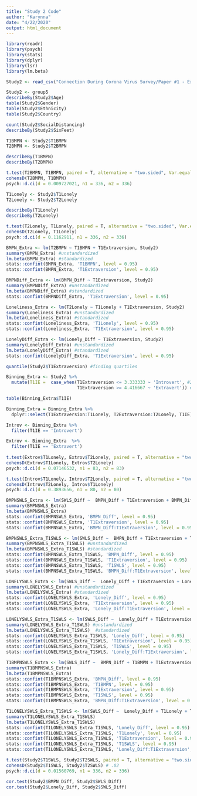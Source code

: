 ```yaml
---
title: "Study 2 Code"
author: "Karynna"
date: "4/22/2020"
output: html_document
---
```


```r
library(readr)
library(psych)
library(stats)
library(dplyr)
library(lsr)
library(lm.beta)
```

```r
Study2 <- read_csv("Connection During Corona Virus Survey/Paper #1 - Extraversion/Data & Codebook/Study 2.csv")
```

```r
Study2 <- group5
describeBy(Study2$Age)
table(Study2$Gender)
table(Study2$Ethnicity)
table(Study2$Country)
```

```r
count(Study2$SocialDistancing)
describeBy(Study2$SixFeet)
```

```r
T1BMPN <- Study2$T1BMPN
T2BMPN <- Study2$T2BMPN

describeBy(T1BMPN)
describeBy(T2BMPN)

t.test(T2BMPN, T1BMPN, paired = T, alternative = "two.sided", Var.equal = T)
cohensD(T2BMPN, T1BMPN)
psych::d.ci(d = 0.009727021, n1 = 336, n2 = 336)
```

```r
T1Lonely <- Study2$T1Lonely
T2Lonely <- Study2$T2Lonely

describeBy(T1Lonely)
describeBy(T2Lonely)

t.test(T2Lonely, T1Lonely, paired = T, alternative = "two.sided", Var.equal = T) 
cohensD(T2Lonely, T1Lonely) 
psych::d.ci(d = 0.1162911, n1 = 336, n2 = 336)
```

```r
BMPN_Extra <- lm(T2BMPN ~ T1BMPN + T1Extraversion, Study2)
summary(BMPN_Extra) #unstandardized
lm.beta(BMPN_Extra) #standardized
stats::confint(BMPN_Extra, 'T1BMPN', level = 0.95)
stats::confint(BMPN_Extra, 'T1Extraversion', level = 0.95)

BMPNDiff_Extra <- lm(BMPN_Diff ~ T1Extraversion, Study2)
summary(BMPNDiff_Extra) #unstandardized
lm.beta(BMPNDiff_Extra) #standardized
stats::confint(BMPNDiff_Extra, 'T1Extraversion', level = 0.95)
```

```r
Loneliness_Extra <- lm(T2Lonely ~ T1Lonely + T1Extraversion, Study2)
summary(Loneliness_Extra) #unstandardized
lm.beta(Loneliness_Extra) #standardized
stats::confint(Loneliness_Extra, 'T1Lonely', level = 0.95)
stats::confint(Loneliness_Extra, 'T1Extraversion', level = 0.95)

LonelyDiff_Extra <- lm(Lonely_Diff ~ T1Extraversion, Study2)
summary(LonelyDiff_Extra) #unstandardized
lm.beta(LonelyDiff_Extra) #standardized
stats::confint(LonelyDiff_Extra, 'T1Extraversion', level = 0.95)
```

```r
quantile(Study2$T1Extraversion) #finding quartiles

Binning_Extra <- Study2 %>%
  mutate(T1IE =  case_when(T1Extraversion <= 3.333333 ~ 'Introvert', #25 quartile
                           T1Extraversion >= 4.416667 ~ 'Extravert')) #75 quartile

table(Binning_Extra$T1IE)

Binning_Extra = Binning_Extra %>%
  dplyr::select(T1Extraversion:T1Lonely, T2Extraversion:T2Lonely, T1IE)

Introv <- Binning_Extra %>%
  filter(T1IE == 'Introvert')

Extrov <- Binning_Extra  %>%
  filter(T1IE == 'Extravert')
  
t.test(Extrov$T1Lonely, Extrov$T2Lonely, paired = T, alternative = "two.sided", Var.equal = T)
cohensD(Extrov$T1Lonely, Extrov$T2Lonely) 
psych::d.ci(d = 0.07146532, n1 = 83, n2 = 83)

t.test(Introv$T1Lonely, Introv$T2Lonely, paired = T, alternative = "two.sided", Var.equal = T)
cohensD(Introv$T2Lonely, Introv$T1Lonely) 
psych::d.ci(d = 0.3893656, n1 = 80, n2 = 80)
```

```r
BMPNSWLS_Extra <- lm(SWLS_Diff ~  BMPN_Diff + T1Extraversion + BMPN_Diff*T1Extraversion, Study2)
summary(BMPNSWLS_Extra)
lm.beta(BMPNSWLS_Extra)
stats::confint(BMPNSWLS_Extra, 'BMPN_Diff', level = 0.95)
stats::confint(BMPNSWLS_Extra, 'T1Extraversion', level = 0.95)
stats::confint(BMPNSWLS_Extra, 'BMPN_Diff:T1Extraversion', level = 0.95)

BMPNSWLS_Extra_T1SWLS <- lm(SWLS_Diff ~  BMPN_Diff + T1Extraversion + T1SWLS + BMPN_Diff*T1Extraversion, Study2)
summary(BMPNSWLS_Extra_T1SWLS) #unstandardized
lm.beta(BMPNSWLS_Extra_T1SWLS) #standardized
stats::confint(BMPNSWLS_Extra_T1SWLS, 'BMPN_Diff', level = 0.95)
stats::confint(BMPNSWLS_Extra_T1SWLS, 'T1Extraversion', level = 0.95)
stats::confint(BMPNSWLS_Extra_T1SWLS, 'T1SWLS', level = 0.95)
stats::confint(BMPNSWLS_Extra_T1SWLS, 'BMPN_Diff:T1Extraversion', level = 0.95)
```

```r
LONELYSWLS_Extra <- lm(SWLS_Diff ~  Lonely_Diff + T1Extraversion + Lonely_Diff*T1Extraversion, Study2)
summary(LONELYSWLS_Extra) #unstandardized
lm.beta(LONELYSWLS_Extra) #standardized
stats::confint(LONELYSWLS_Extra, 'Lonely_Diff', level = 0.95)
stats::confint(LONELYSWLS_Extra, 'T1Extraversion', level = 0.95)
stats::confint(LONELYSWLS_Extra, 'Lonely_Diff:T1Extraversion', level = 0.95)

LONELYSWLS_Extra_T1SWLS <- lm(SWLS_Diff ~  Lonely_Diff + T1Extraversion + T1SWLS + Lonely_Diff*T1Extraversion, Study2)
summary(LONELYSWLS_Extra_T1SWLS) #unstandardized
lm.beta(LONELYSWLS_Extra_T1SWLS)  #standardized
stats::confint(LONELYSWLS_Extra_T1SWLS, 'Lonely_Diff', level = 0.95)
stats::confint(LONELYSWLS_Extra_T1SWLS, 'T1Extraversion', level = 0.95)
stats::confint(LONELYSWLS_Extra_T1SWLS, 'T1SWLS', level = 0.95)
stats::confint(LONELYSWLS_Extra_T1SWLS, 'Lonely_Diff:T1Extraversion', level = 0.95)
```

```r
T1BMPNSWLS_Extra <- lm(SWLS_Diff ~  BMPN_Diff + T1BMPN + T1Extraversion + T1SWLS + T1Extraversion*BMPN_Diff, Study2)
summary(T1BMPNSWLS_Extra)
lm.beta(T1BMPNSWLS_Extra)
stats::confint(T1BMPNSWLS_Extra, 'BMPN_Diff', level = 0.95) 
stats::confint(T1BMPNSWLS_Extra, 'T1BMPN', level = 0.95) 
stats::confint(T1BMPNSWLS_Extra, 'T1Extraversion', level = 0.95)
stats::confint(T1BMPNSWLS_Extra, 'T1SWLS', level = 0.95)
stats::confint(T1BMPNSWLS_Extra, 'BMPN_Diff:T1Extraversion', level = 0.95)

T1LONELYSWLS_Extra_T1SWLS <- lm(SWLS_Diff ~  Lonely_Diff + T1Lonely + T1Extraversion + T1SWLS + T1Extraversion*Lonely_Diff, Study2)
summary(T1LONELYSWLS_Extra_T1SWLS)
lm.beta(T1LONELYSWLS_Extra_T1SWLS)
stats::confint(T1LONELYSWLS_Extra_T1SWLS, 'Lonely_Diff', level = 0.95) 
stats::confint(T1LONELYSWLS_Extra_T1SWLS, 'T1Lonely', level = 0.95) 
stats::confint(T1LONELYSWLS_Extra_T1SWLS, 'T1Extraversion', level = 0.95)
stats::confint(T1LONELYSWLS_Extra_T1SWLS, 'T1SWLS', level = 0.95)
stats::confint(T1LONELYSWLS_Extra_T1SWLS, 'Lonely_Diff:T1Extraversion', level = 0.95)
```

```r
t.test(Study2$T1SWLS, Study2$T2SWLS, paired = T, alternative = "two.sided")
cohensD(Study2$T1SWLS, Study2$T2SWLS) # .02
psych::d.ci(d = 0.01560769, n1 = 336, n2 = 336)

cor.test(Study2$BMPN_Diff, Study2$SWLS_Diff)
cor.test(Study2$Lonely_Diff, Study2$SWLS_Diff)
```